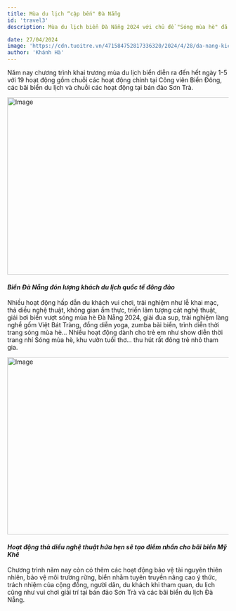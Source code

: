 ```yaml
---
title: Mùa du lịch “cập bến" Đà Nẵng
id: 'travel3'
description: Mùa du lịch biển Đà Nẵng 2024 với chủ đề "Sóng mùa hè" đã chính thức diễn ra tại Công viên Biển Đông từ tối 27/4.

date: 27/04/2024
image: 'https://cdn.tuoitre.vn/471584752817336320/2024/4/28/da-nang-kich-hoat-mua-du-lich-bien-nhieu-hoat-dong-cho-tre-em-va-moi-truong-anh-1-17142643521111628038080.jpg'
author: 'Khánh Hà'
---
```


Năm nay chương trình khai trương mùa du lịch biển diễn ra đến hết ngày 1-5 với 19 hoạt động gồm chuỗi các hoạt động chính tại Công viên Biển Đông, các bãi biển du lịch và chuỗi các hoạt động tại bán đảo Sơn Trà.

<Image
	className="!w-full"
	src="https://cdn.tuoitre.vn/471584752817336320/2024/4/28/da-nang-kich-hoat-mua-du-lich-bien-nhieu-hoat-dong-cho-tre-em-va-moi-truong-anh-1-17142643521111628038080.jpg"
	width="718"
	height="404"
	alt="Image"
/>

#### _Biển Đà Nẵng đón lượng khách du lịch quốc tế đông đảo_

Nhiều hoạt động hấp dẫn du khách vui chơi, trải nghiệm như lễ khai mạc, thả diều nghệ thuật, không gian ẩm thực, triển lãm tượng cát nghệ thuật, giải bơi biển vượt sóng mùa hè Đà Nẵng 2024, giải đua sup, trải nghiệm làng nghề gốm Việt Bát Tràng, đồng diễn yoga, zumba bãi biển, trình diễn thời trang sóng mùa hè…
Nhiều hoạt động dành cho trẻ em như show diễn thời trang nhí Sóng mùa hè, khu vườn tuổi thơ... thu hút rất đông trẻ nhỏ tham gia.

<Image
	className="!w-full"
	src="https://cdn.tuoitre.vn/thumb_w/1100/471584752817336320/2024/4/28/da-nang-kich-hoat-mua-du-lich-bien-nhieu-hoat-dong-cho-tre-em-va-moi-truong-anh-9-1714264423611436915505.jpg"
	width="718"
	height="404"
	alt="Image"
/>

#### _Hoạt động thả diều nghệ thuật hứa hẹn sẽ tạo điểm nhấn cho bãi biển Mỹ Khê_

Chương trình năm nay còn có thêm các hoạt động bảo vệ tài nguyên thiên nhiên, bảo vệ môi trường rừng, biển nhằm tuyên truyền nâng cao ý thức, trách nhiệm của cộng đồng, người dân, du khách khi tham quan, du lịch cũng như vui chơi giải trí tại bán đảo Sơn Trà và các bãi biển du lịch Đà Nẵng.
